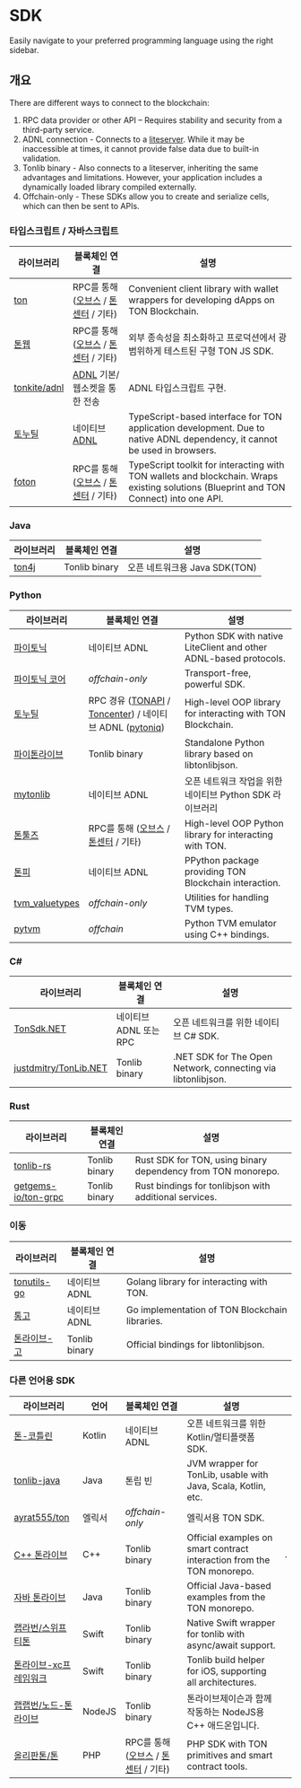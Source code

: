 
# SDK

Easily navigate to your preferred programming language using the right sidebar.

## 개요

There are different ways to connect to the blockchain:

1. RPC data provider or other API – Requires stability and security from a third-party service.
2. ADNL connection - Connects to a [liteserver](/v3/guidelines/nodes/running-nodes/liteserver-node). While it may be inaccessible at times, it cannot provide false data due to built-in validation.
3. Tonlib binary - Also connects to a liteserver, inheriting the same advantages and limitations. However, your application includes a dynamically loaded library compiled externally.
4. Offchain-only - These SDKs allow you to create and serialize cells, which can then be sent to APIs.

### 타입스크립트 / 자바스크립트

| 라이브러리                                           | 블록체인 연결                                                                                       | 설명                                                                                                                                     |
| ----------------------------------------------- | --------------------------------------------------------------------------------------------- | -------------------------------------------------------------------------------------------------------------------------------------- |
| [ton](https://github.com/ton-org/ton)           | RPC를 통해 ([오브스](https://www.orbs.com/ton-access/) / [톤센터](https://toncenter.com/api/v2/) / 기타) | Convenient client library with wallet wrappers for developing dApps on TON Blockchain.                                                 |
| [톤웹](https://github.com/toncenter/tonweb)       | RPC를 통해 ([오브스](https://www.orbs.com/ton-access/) / [톤센터](https://toncenter.com/api/v2/) / 기타) | 외부 종속성을 최소화하고 프로덕션에서 광범위하게 테스트된 구형 TON JS SDK.                                                                                         |
| [tonkite/adnl](https://github.com/tonkite/adnl) | [ADNL](/v3/documentation/네트워크/프로토콜/adnl/adnl-tcp) 기본/웹소켓을 통한 전송                               | ADNL 타입스크립트 구현.                                                                                                                        |
| [토누틸](https://github.com/thekiba/tonutils)      | 네이티브 [ADNL](/v3/documentation/네트워크/프로토콜/adnl/adnl-tcp)                                        | TypeScript-based interface for TON application development. Due to native ADNL dependency, it cannot be used in browsers.              |
| [foton](https://foton.sh/)                      | RPC를 통해 ([오브스](https://www.orbs.com/ton-access/) / [톤센터](https://toncenter.com/api/v2/) / 기타) | TypeScript toolkit for interacting with TON wallets and blockchain. Wraps existing solutions (Blueprint and TON Connect) into one API. |

### Java

| 라이브러리                                      | 블록체인 연결       | 설명                     |
| ------------------------------------------ | ------------- | ---------------------- |
| [ton4j](https://github.com/neodix42/ton4j) | Tonlib binary | 오픈 네트워크용 Java SDK(TON) |

### Python

<!-- tonsdk dropped due to invalid cells serialization, it is deprecated now -->

| 라이브러리                                                         | 블록체인 연결                                                                                                                                               | 설명                                                                |
| ------------------------------------------------------------- | ----------------------------------------------------------------------------------------------------------------------------------------------------- | ----------------------------------------------------------------- |
| [파이토닉](https://github.com/yungwine/pytoniq)                   | 네이티브 ADNL                                                                                                                                             | Python SDK with native LiteClient and other ADNL-based protocols. |
| [파이토닉 코어](https://github.com/yungwine/pytoniq-core)           | _offchain-only_                                                                                                                                       | Transport-free, powerful SDK.                                     |
| [토누틸](https://github.com/nessshon/tonutils)                   | RPC 경유 ([TONAPI](https://tonapi.io/api-v2) / [Toncenter](https://toncenter.com/api/v3/)) / 네이티브 ADNL ([pytoniq](https://github.com/yungwine/pytoniq)) | High-level OOP library for interacting with TON Blockchain.       |
| [파이톤라이브](https://github.com/toncenter/pytonlib)               | Tonlib binary                                                                                                                                         | Standalone Python library based on libtonlibjson.                 |
| [mytonlib](https://github.com/igroman787/mytonlib)            | 네이티브 ADNL                                                                                                                                             | 오픈 네트워크 작업을 위한 네이티브 Python SDK 라이브러리                              |
| [톤툴즈](https://github.com/yungwine/TonTools)                   | RPC를 통해 ([오브스](https://www.orbs.com/ton-access/) / [톤센터](https://toncenter.com/api/v2/) / 기타)                                                         | High-level OOP Python library for interacting with TON.           |
| [톤피](https://github.com/disintar/tonpy)                       | 네이티브 ADNL                                                                                                                                             | PPython package providing TON Blockchain interaction.             |
| [tvm_valuetypes](https://github.com/toncenter/tvm_valuetypes) | _offchain-only_                                                                                                                                       | Utilities for handling TVM types.                                 |
| [pytvm](https://github.com/yungwine/pytvm)                    | _offchain_                                                                                                                                            | Python TVM emulator using C++ bindings.                           |

### C#

| 라이브러리                                                             | 블록체인 연결          | 설명                                                           |
| ----------------------------------------------------------------- | ---------------- | ------------------------------------------------------------ |
| [TonSdk.NET](https://github.com/continuation-team/TonSdk.NET)     | 네이티브 ADNL 또는 RPC | 오픈 네트워크를 위한 네이티브 C# SDK.                                     |
| [justdmitry/TonLib.NET](https://github.com/justdmitry/TonLib.NET) | Tonlib binary    | .NET SDK for The Open Network, connecting via libtonlibjson. |

### Rust

| 라이브러리                                                         | 블록체인 연결       | 설명                                                           |
| ------------------------------------------------------------- | ------------- | ------------------------------------------------------------ |
| [tonlib-rs](https://github.com/ston-fi/tonlib-rs)             | Tonlib binary | Rust SDK for TON, using binary dependency from TON monorepo. |
| [getgems-io/ton-grpc](https://github.com/getgems-io/ton-grpc) | Tonlib binary | Rust bindings for tonlibjson with additional services.       |

### 이동

| 라이브러리                                                 | 블록체인 연결       | 설명                                             |
| ----------------------------------------------------- | ------------- | ---------------------------------------------- |
| [tonutils-go](https://github.com/xssnick/tonutils-go) | 네이티브 ADNL     | Golang library for interacting with TON.       |
| [통고](https://github.com/tonkeeper/tongo)              | 네이티브 ADNL     | Go implementation of TON Blockchain libraries. |
| [톤라이브-고](https://github.com/ton-blockchain/tonlib-go) | Tonlib binary | Official bindings for libtonlibjson.           |

### 다른 언어용 SDK

| 라이브러리                                                                     | 언어     | 블록체인 연결                                                                                       | 설명                                                                     |   |
| ------------------------------------------------------------------------- | ------ | --------------------------------------------------------------------------------------------- | ---------------------------------------------------------------------- | - |
| [톤-코틀린](https://github.com/ton-community/ton-kotlin)                      | Kotlin | 네이티브 ADNL                                                                                     | 오픈 네트워크를 위한 Kotlin/멀티플랫폼 SDK.                                          |   |
| [tonlib-java](https://github.com/ton-blockchain/tonlib-java)              | Java   | 톤립 빈	                                                                                         | JVM wrapper for TonLib, usable with Java, Scala, Kotlin, etc.          |   |
| [ayrat555/ton](https://github.com/ayrat555/ton)                           | 엘릭서    | _offchain-only_                                                                               | 엘릭서용 TON SDK.                                                          |   |
| [C++ 톤라이브](https://github.com/ton-blockchain/ton/tree/master/example/cpp) | C++    | Tonlib binary                                                                                 | Official examples on smart contract interaction from the TON monorepo. | . |
| [자바 톤라이브](https://github.com/ton-blockchain/tonlib-java)                  | Java   | Tonlib binary                                                                                 | Official Java-based examples from the TON monorepo.                    |   |
| [랩라번/스위프티톤](https://github.com/labraburn/SwiftyTON)                       | Swift  | Tonlib binary                                                                                 | Native Swift wrapper for tonlib with async/await support.              |   |
| [톤라이브-xc프레임워크](https://github.com/labraburn/tonlib-xcframework)           | Swift  | Tonlib binary                                                                                 | Tonlib build helper for iOS, supporting all architectures.             |   |
| [랩랩번/노드-톤라이브](https://github.com/labraburn/node-tonlib)                   | NodeJS | Tonlib binary                                                                                 | 톤라이브제이슨과 함께 작동하는 NodeJS용 C++ 애드온입니다.                                   |   |
| [올리판톤/톤](https://github.com/olifanton/ton)                                | PHP    | RPC를 통해 ([오브스](https://www.orbs.com/ton-access/) / [톤센터](https://toncenter.com/api/v2/) / 기타) | PHP SDK with TON primitives and smart contract tools.                  |   |

<Feedback />
